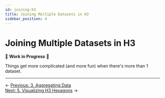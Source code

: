 ```yaml
---
id: joining-h3
title: Joining Multiple Datasets in H3
sidebar_position: 4
---
```


# Joining Multiple Datasets in H3

🚧 **Work in Progress** 🚧

Things get more complicated (and more fun) when there's more than 1 dataset.


---

<div style={{ display: 'flex', justifyContent: 'space-between' }}>
  <div>← <a href="/tutorials/others/hex/aggregating-h3">Previous: 3. Aggregating Data</a></div>
<div><a href="/tutorials/others/hex/visualizing-h3">Next: 5. Visualizing H3 Hexagons</a> →</div>
</div> 
